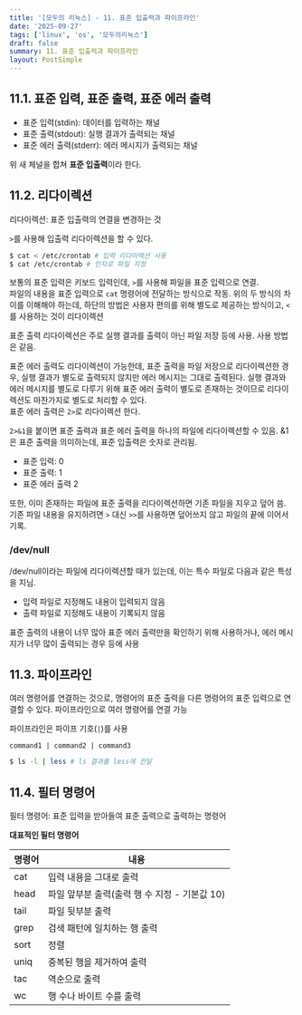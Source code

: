 ```yaml
---
title: '[모두의 리눅스] - 11. 표준 입출력과 파이프라인'
date: '2025-09-27'
tags: ['linux', 'os', '모두의리눅스']
draft: false
summary: 11. 표준 입출력과 파이프라인
layout: PostSimple
---
```


## 11.1. 표준 입력, 표준 출력, 표준 에러 출력

- 표준 입력(stdin): 데이터를 입력하는 채널
- 표준 출력(stdout): 실행 결과가 출력되는 채널
- 표준 에러 출력(stderr): 에러 메시지가 출력되는 채널

위 새 체널을 합쳐 **표준 입출력**이라 한다.

## 11.2. 리다이렉션

리다이렉션: 표준 입출력의 연결을 변경하는 것

`>`를 사용해 입출력 리다이렉션을 할 수 있다.

```bash
$ cat < /etc/crontab # 입력 리다이렉션 사용
$ cat /etc/crontab # 인자로 파일 지정
```

보통의 표준 입력은 키보드 입력인데, `>`를 사용해 파일을 표준 입력으로 연결.  
파일의 내용을 표준 입력으로 `cat` 명령어에 전달하는 방식으로 작동. 위의 두 방식의 차이를 이해해야 하는데, 하단의 방법은 사용자 편의를 위해 별도로 제공하는 방식이고, `<`를 사용하는 것이 리다이렉션

표준 출력 리다이렉션은 주로 실행 결과를 출력이 아닌 파일 저장 등에 사용. 사용 방법은 같음.

표준 에러 출력도 리다이렉션이 가능한데, 표준 출력을 파일 저장으로 리다이렉션한 경우, 실행 결과가 별도로 출력되지 않지만 에러 메시지는 그대로 출력된다. 실행 결과와 에러 메시지를 별도로 다루기 위해 표준 에러 출력이 별도로 존재하는 것이므로 리다이렉션도 마찬가지로 별도로 처리할 수 있다.  
표준 에러 출력은 `2>`로 리다이렉션 한다.

`2>&1`을 붙이면 표준 출력과 표준 에러 출력을 하나의 파일에 리다이렉션할 수 있음. &1은 표준 출력을 의미하는데, 표준 입출력은 숫자로 관리됨.

- 표준 입력: 0
- 표준 출력: 1
- 표준 에러 출력 2

또한, 이미 존재하는 파일에 표준 출력을 리다이렉션하면 기존 파일을 지우고 덮어 씀. 기존 파일 내용을 유지하려면 `>` 대신 `>>`를 사용하면 덮어쓰지 않고 파일의 끝에 이어서 기록.

### /dev/null

/dev/null이라는 파일에 리다이렉션할 때가 있는데, 이는 특수 파일로 다음과 같은 특성을 지님.

- 입력 파일로 지정해도 내용이 입력되지 않음
- 출력 파일로 지정해도 내용이 기록되지 않음

표준 출력의 내용이 너무 많아 표준 에러 출력만을 확인하기 위해 사용하거나, 에러 메시지가 너무 많이 출력되는 경우 등에 사용

## 11.3. 파이프라인

여러 명령어를 연결하는 것으로, 명령어의 표준 출력을 다른 명령어의 표준 입력으로 연결할 수 있다. 파이프라인으로 여러 명령어를 연결 가능

파이프라인은 파이프 기호(`|`)를 사용

`command1 | command2 | command3`

```bash
$ ls -l | less # ls 결과를 less에 전달
```

## 11.4. 필터 명령어

필터 명령어: 표준 입력을 받아들여 표준 출력으로 출력하는 명령어

**대표적인 필터 명령어**

| 명령어 | 내용                                          |
| ------ | --------------------------------------------- |
| cat    | 입력 내용을 그대로 출력                       |
| head   | 파일 앞부분 출력(출력 행 수 지정 - 기본값 10) |
| tail   | 파일 뒷부분 출력                              |
| grep   | 검색 패턴에 일치하는 행 출력                  |
| sort   | 정렬                                          |
| uniq   | 중복된 행을 제거하여 출력                     |
| tac    | 역순으로 출력                                 |
| wc     | 행 수나 바이트 수를 출력                      |
